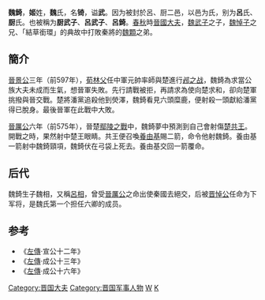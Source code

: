 '''魏錡'''{{BD|？||前575年||catIdx=W魏}}，'''姬'''姓，'''魏'''氏，名'''锜'''，谥'''武'''。因为被封於呂、厨二邑，以邑为氏，别为'''呂'''氏、'''厨'''氏。也被稱为'''厨武子'''、'''呂武子'''、'''呂錡'''。[[春秋时期|春秋]]時[[晉國|晉國]][[大夫|大夫]]，[[魏武子|魏武子]]之子，[[魏悼子|魏悼子]]之兄、「結草銜環」的典故中打敗秦將的[[魏顆|魏顆]]之弟。

==簡介==
[[晉景公|晉景公]]三年（前597年），[[荀林父|荀林父]]任中軍元帥率師與楚進行[[邲之战|邲之战]]，魏錡為求當公族大夫未成而生氣，想晉軍失敗。先行請戰被拒，再請求為使向楚求和，卻向楚軍挑撥與晉交戰。楚將潘黨追殺他到熒澤，魏錡看見六頭糜鹿，便射殺一頭獻給潘黨得已脫身。最後晉軍在此戰中大敗。

[[晉厲公|晉厲公]]六年（前575年），晉楚[[鄢陵之戰|鄢陵之戰]]中，魏錡夢中預測到自己會射傷[[楚共王|楚共王]]。開戰之時，果然射中楚王眼睛。共王便召喚[[養由基|養由基]]賜二箭，命令他射魏錡。養由基一箭射中魏錡頸項，魏錡伏在弓袋上死去。養由基交回一箭覆命。

== 后代 ==
魏錡生子魏相，又稱[[呂相|呂相]]，曾受[[晉厲公|晉厲公]]之命出使秦國去絕交，后被[[晋悼公|晋悼公]]任命为下军将，是魏氏第一个担任六卿的成员。

==参考==
*《[[左傳|左傳]]·宣公十二年》
*《[[左傳|左傳]]·成公十三年》
*《[[左傳|左傳]]·成公十六年》

[[Category:晋国大夫|Category:晋国大夫]]
[[Category:晋国军事人物|Category:晋国军事人物]]
[[Category:春秋时代战争身亡者|W]]
[[Category:魏姓|K]]